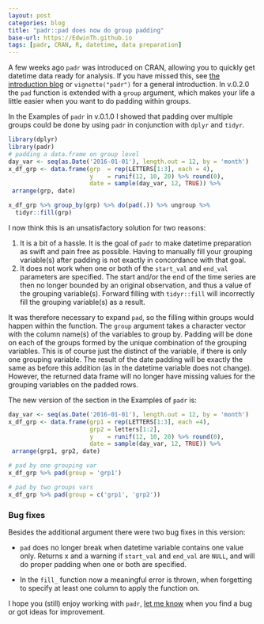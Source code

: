 ```yaml
---
layout: post
categories: blog
title: "padr::pad does now do group padding"
base-url: https://EdwinTh.github.io
tags: [padr, CRAN, R, datetime, data preparation]
---
```


A few weeks ago `padr` was introduced on CRAN, allowing you to quickly get datetime data ready for analysis. If you have missed this, see [the introduction blog](https://edwinth.github.io/blog/padr-intro/) or `vignette("padr")` for a general introduction. In v.0.2.0 the `pad` function is extended with a `group` argument, which makes your life a little easier when you want to do padding within groups.

In the Examples of `padr` in v.0.1.0 I showed that padding over multiple groups could be done by using `padr` in conjunction with `dplyr` and `tidyr`.

```r
library(dplyr)
library(padr)
# padding a data.frame on group level
day_var <- seq(as.Date('2016-01-01'), length.out = 12, by = 'month')
x_df_grp <- data.frame(grp  = rep(LETTERS[1:3], each = 4),
                       y    = runif(12, 10, 20) %>% round(0),
                       date = sample(day_var, 12, TRUE)) %>%
 arrange(grp, date)

x_df_grp %>% group_by(grp) %>% do(pad(.)) %>% ungroup %>%
  tidyr::fill(grp) 
```

I now think this is an unsatisfactory solution for two reasons:

1) It is a bit of a hassle. It is the goal of `padr` to make datetime preparation as swift and pain free as possible. Having to manually fill your grouping variable(s) after padding is not exactly in concordance with that goal.
2) It does not work when one or both of the `start_val` and `end_val` parameters are specified. The start and/or the end of the time series are then no longer bounded by an original observation, and thus a value of the grouping variable(s). Forward filling with `tidyr::fill` will incorrectly fill the grouping variable(s) as a result.

It was therefore necessary to expand `pad`, so the filling within groups would happen within the function. The `group` argument takes a character vector with the column name(s) of the variables to group by. Padding will be done on each of the groups formed by the unique combination of the grouping variables. This is of course just the distinct of the variable, if there is only one grouping variable. The result of the date padding will be exactly the same as before this addition (as in the datetime variable does not change). However, the returned data frame will no longer have missing values for the grouping variables on the padded rows.

The new version of the section in the Examples of `padr` is:

```r
day_var <- seq(as.Date('2016-01-01'), length.out = 12, by = 'month')
x_df_grp <- data.frame(grp1 = rep(LETTERS[1:3], each =4),
                       grp2 = letters[1:2],
                       y    = runif(12, 10, 20) %>% round(0),
                       date = sample(day_var, 12, TRUE)) %>%
 arrange(grp1, grp2, date)

# pad by one grouping var
x_df_grp %>% pad(group = 'grp1')

# pad by two groups vars
x_df_grp %>% pad(group = c('grp1', 'grp2'))
```

### Bug fixes

Besides the additional argument there were two bug fixes in this version:

* `pad` does no longer break when datetime variable contains one value only. Returns x and a warning if `start_val` and `end_val` are `NULL`, and will do proper padding when one or both are specified.

* In the `fill_` function now a meaningful error is thrown, when forgetting to specify at least one column to apply the function on.

I hope you (still) enjoy working with `padr`, [let me know](https://github.com/edwinth/padr) when you find a bug or got ideas for improvement.
